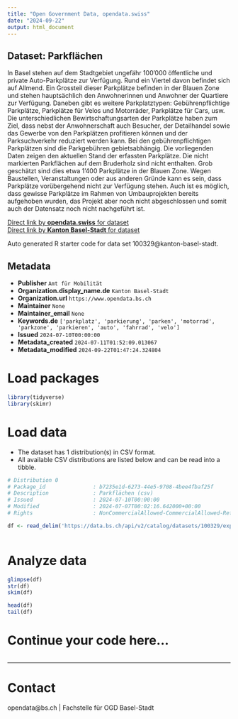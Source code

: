 ```yaml
---
title: "Open Government Data, opendata.swiss"
date: "2024-09-22"
output: html_document
---
```


## Dataset: Parkflächen

In Basel stehen auf dem Stadtgebiet ungefähr 100'000 öffentliche und private Auto-Parkplätze zur Verfügung. Rund ein Viertel davon befindet sich auf Allmend. Ein Grossteil dieser Parkplätze befinden in der Blauen Zone und stehen hauptsächlich den Anwohnerinnen und Anwohner der Quartiere zur Verfügung. Daneben gibt es weitere Parkplatztypen: Gebührenpflichtige Parkplätze, Parkplätze für Velos und Motorräder, Parkplätze für Cars, usw.
Die unterschiedlichen Bewirtschaftungsarten der Parkplätze haben zum Ziel, dass nebst der Anwohnerschaft auch Besucher, der Detailhandel sowie das Gewerbe von den Parkplätzen profitieren können und der Parksuchverkehr reduziert werden kann. Bei den gebührenpflichtigen Parkplätzen sind die Parkgebühren gebietsabhängig.
Die vorliegenden Daten zeigen den aktuellen Stand der erfassten Parkplätze. Die nicht markierten Parkflächen auf dem Bruderholz sind nicht enthalten. Grob geschätzt sind dies etwa 1'400 Parkplätze in der Blauen Zone. Wegen Baustellen, Veranstaltungen oder aus anderen Gründe kann es sein, dass Parkplätze vorübergehend nicht zur Verfügung stehen. Auch ist es möglich, dass gewisse Parkplätze im Rahmen von Umbauprojekten bereits aufgehoben wurden, das Projekt aber noch nicht abgeschlossen und somit auch der Datensatz noch nicht nachgeführt ist.


[Direct link by **opendata.swiss** for dataset](https://opendata.swiss/de/dataset/parkflachen)<br>
[Direct link by **Kanton Basel-Stadt** for dataset](https://data.bs.ch/explore/dataset/100329/)

Auto generated R starter code for data set 100329@kanton-basel-stadt.

## Metadata

- **Publisher** `Amt für Mobilität`
- **Organization.display_name.de** `Kanton Basel-Stadt`
- **Organization.url** `https://www.opendata.bs.ch`
- **Maintainer** `None`
- **Maintainer_email** `None`
- **Keywords.de** `['parkplatz', 'parkierung', 'parken', 'motorrad', 'parkzone', 'parkieren', 'auto', 'fahrrad', 'velo']`
- **Issued** `2024-07-10T00:00:00`
- **Metadata_created** `2024-07-11T01:52:09.013067`
- **Metadata_modified** `2024-09-22T01:47:24.324804`


# Load packages

```r

library(tidyverse)
library(skimr)

```

# Load data

-   The dataset has 1 distribution(s) in CSV format.
-   All available CSV distributions are listed below and can be read into a tibble.

```r

# Distribution 0
# Package_id               : b7235e1d-6273-44e5-9708-4bee4fbaf25f
# Description              : Parkflächen (csv)
# Issued                   : 2024-07-10T00:00:00
# Modified                 : 2024-07-07T00:02:16.642000+00:00
# Rights                   : NonCommercialAllowed-CommercialAllowed-ReferenceRequired

df <- read_delim('https://data.bs.ch/api/v2/catalog/datasets/100329/exports/csv?use_labels=true')



```

# Analyze data

```r

glimpse(df)
str(df)
skim(df)

head(df)
tail(df)

```

# Continue your code here...

```r

```

------------------------------------------------------------------------

# Contact

opendata@bs.ch | Fachstelle für OGD Basel-Stadt
